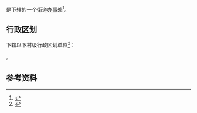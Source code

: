 {{中国乡级行政区|41/04/03/013/000}}

'''{{PAGENAMEBASE}}'''是{{PRC admin/fullname|41/04/03/013/000|3}}下辖的一个[[街道办事处|街道办事处]]<ref>{{PRC admin/ref sgc|{{PRC admin/parent|41/04/03/013/000}}}}</ref>。

== 行政区划 ==
{{PAGENAMEBASE}}下辖以下村级行政区划单位<ref>{{PRC admin/ref sgc|41/04/03/013/000}}</ref>：

{{PRC admin/children|41/04/03/013/000}}。

== 参考资料 ==
{{reflist}}

{{河南行政区划小作品}}
{{PRC admin/navcat|41/04/03/013/000}}